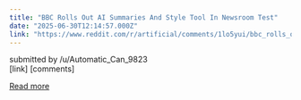 ```yaml
---
title: "BBC Rolls Out AI Summaries And Style Tool In Newsroom Test"
date: "2025-06-30T12:14:57.000Z"
link: "https://www.reddit.com/r/artificial/comments/1lo5yui/bbc_rolls_out_ai_summaries_and_style_tool_in/"
---
```


submitted by    /u/Automatic_Can_9823  
 [link]   [comments]

[Read more](https://www.reddit.com/r/artificial/comments/1lo5yui/bbc_rolls_out_ai_summaries_and_style_tool_in/)
